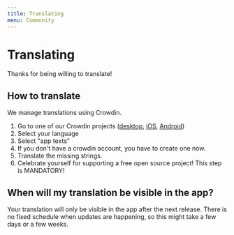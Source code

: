```yaml
---
title: Translating
menu: Community
---
```


# Translating

Thanks for being willing to translate!

## How to translate

We manage translations using Crowdin.

1. Go to one of our Crowdin projects ([desktop](https://crowdin.com/project/zap-desktop), [iOS](https://crowdin.com/project/zap-ios), [Android](https://crowdin.com/project/zap-android))
2. Select your language
3. Select "app texts"
4. If you don't have a crowdin account, you have to create one now.
5. Translate the missing strings.
6. Celebrate yourself for supporting a free open source project! This step is MANDATORY!

## When will my translation be visible in the app?

Your translation will only be visible in the app after the next release. There is no fixed schedule when updates are happening, so this might take a few days or a few weeks.
